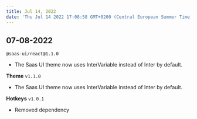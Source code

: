 ```yaml
---
title: Jul 14, 2022
date: 'Thu Jul 14 2022 17:08:58 GMT+0200 (Central European Summer Time)'
---
```


## 07-08-2022

`@saas-ui/react@1.1.0`

- The Saas UI theme now uses InterVariable instead of Inter by default.

**Theme** `v1.1.0`

- The Saas UI theme now uses InterVariable instead of Inter by default.

**Hotkeys** `v1.0.1`

- Removed dependency
